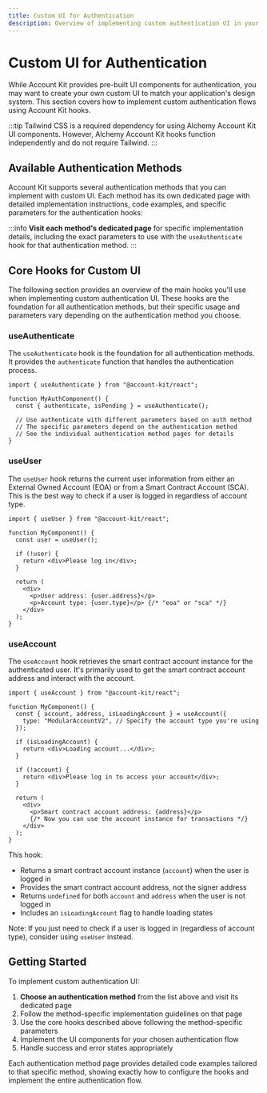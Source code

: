 ```yaml
---
title: Custom UI for Authentication
description: Overview of implementing custom authentication UI in your React app
---
```



# Custom UI for Authentication

While Account Kit provides pre-built UI components for authentication, you may want to create your own custom UI to match your application's design system. This section covers how to implement custom authentication flows using Account Kit hooks.

:::tip
Tailwind CSS is a required dependency for using Alchemy Account Kit UI components. However, Alchemy Account Kit hooks function independently and do not require Tailwind.
:::

## Available Authentication Methods

Account Kit supports several authentication methods that you can implement with custom UI. Each method has its own dedicated page with detailed implementation instructions, code examples, and specific parameters for the authentication hooks:

<AuthenticationMethods />

:::info
**Visit each method's dedicated page** for specific implementation details, including the exact parameters to use with the `useAuthenticate` hook for that authentication method.
:::

## Core Hooks for Custom UI

The following section provides an overview of the main hooks you'll use when implementing custom authentication UI. These hooks are the foundation for all authentication methods, but their specific usage and parameters vary depending on the authentication method you choose.

### useAuthenticate

The `useAuthenticate` hook is the foundation for all authentication methods. It provides the `authenticate` function that handles the authentication process.

```tsx twoslash
import { useAuthenticate } from "@account-kit/react";

function MyAuthComponent() {
  const { authenticate, isPending } = useAuthenticate();

  // Use authenticate with different parameters based on auth method
  // The specific parameters depend on the authentication method
  // See the individual authentication method pages for details
}
```

### useUser

The `useUser` hook returns the current user information from either an External Owned Account (EOA) or from a Smart Contract Account (SCA). This is the best way to check if a user is logged in regardless of account type.

```tsx twoslash
import { useUser } from "@account-kit/react";

function MyComponent() {
  const user = useUser();

  if (!user) {
    return <div>Please log in</div>;
  }

  return (
    <div>
      <p>User address: {user.address}</p>
      <p>Account type: {user.type}</p> {/* "eoa" or "sca" */}
    </div>
  );
}
```

### useAccount

The `useAccount` hook retrieves the smart contract account instance for the authenticated user. It's primarily used to get the smart contract account address and interact with the account.

```tsx twoslash
import { useAccount } from "@account-kit/react";

function MyComponent() {
  const { account, address, isLoadingAccount } = useAccount({
    type: "ModularAccountV2", // Specify the account type you're using
  });

  if (isLoadingAccount) {
    return <div>Loading account...</div>;
  }

  if (!account) {
    return <div>Please log in to access your account</div>;
  }

  return (
    <div>
      <p>Smart contract account address: {address}</p>
      {/* Now you can use the account instance for transactions */}
    </div>
  );
}
```

This hook:

- Returns a smart contract account instance (`account`) when the user is logged in
- Provides the smart contract account address, not the signer address
- Returns `undefined` for both `account` and `address` when the user is not logged in
- Includes an `isLoadingAccount` flag to handle loading states

Note: If you just need to check if a user is logged in (regardless of account type), consider using `useUser` instead.

## Getting Started

To implement custom authentication UI:

1. **Choose an authentication method** from the list above and visit its dedicated page
2. Follow the method-specific implementation guidelines on that page
3. Use the core hooks described above following the method-specific parameters
4. Implement the UI components for your chosen authentication flow
5. Handle success and error states appropriately

Each authentication method page provides detailed code examples tailored to that specific method, showing exactly how to configure the hooks and implement the entire authentication flow.
